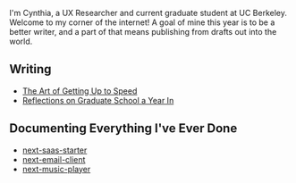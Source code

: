 
<NameTransition />

I'm Cynthia, a UX Researcher and current graduate student at UC Berkeley. Welcome to my corner of the internet! A goal of mine this year is to be a better writer, and a part of that means publishing from drafts out into the world.

## Writing

- [The Art of Getting Up to Speed](/n/dx)
- [Reflections on Graduate School a Year In](/n/developer-marketing)

## Documenting Everything I've Ever Done

- [next-saas-starter](https://github.com/leerob/next-saas-starter)
- [next-email-client](https://github.com/leerob/next-email-client)
- [next-music-player](https://github.com/leerob/next-music-player)
